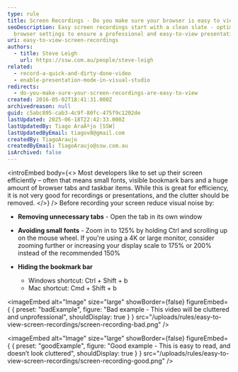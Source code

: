 ```yaml
---
type: rule
title: Screen Recordings - Do you make sure your browser is easy to view?
seoDescription: Easy screen recordings start with a clean slate - optimize your
  browser settings to ensure a professional and easy-to-view presentation.
uri: easy-to-view-screen-recordings
authors:
  - title: Steve Leigh
    url: https://ssw.com.au/people/steve-leigh
related:
  - record-a-quick-and-dirty-done-video
  - enable-presentation-mode-in-visual-studio
redirects:
  - do-you-make-sure-your-screen-recordings-are-easy-to-view
created: 2016-05-02T18:41:31.000Z
archivedreason: null
guid: c5abc895-cab3-4c9f-80fc-475f9c1202de
lastUpdated: 2025-06-18T22:42:33.000Z
lastUpdatedBy: Tiago AraÃºjo [SSW]
lastUpdatedByEmail: tiagov8@gmail.com
createdBy: TiagoAraujo
createdByEmail: TiagoAraujo@ssw.com.au
isArchived: false
---
```


<introEmbed
  body={<>
Most developers like to set up their screen efficiently – often that means small fonts, visible bookmark bars and a huge amount of browser tabs and taskbar items. While this is great for efficiency, it is not very good for recordings or presentations, and the clutter should be removed.
  </>}
/>
Before recording your screen reduce visual noise by:

* **Removing unnecessary tabs** - Open the tab in its own window
* **Avoiding small fonts** - Zoom in to 125% by holding Ctrl and scrolling up on the mouse wheel. If you're using a 4K or large monitor, consider zooming further or increasing your display scale to 175% or 200% instead of the recommended 150%
* **Hiding the bookmark bar**

  * Windows shortcut: Ctrl + Shift + b
  * Mac shortcut: Cmd + Shift + b

<imageEmbed
  alt="Image"
  size="large"
  showBorder={false}
  figureEmbed={ {
    preset: "badExample",
    figure: "Bad example - This video will be cluttered and unprofessional",
    shouldDisplay: true
  } }
  src="/uploads/rules/easy-to-view-screen-recordings/screen-recording-bad.png"
/>

<imageEmbed
  alt="Image"
  size="large"
  showBorder={false}
  figureEmbed={ {
    preset: "goodExample",
    figure: "Good example - This is easy to read, and doesn’t look cluttered",
    shouldDisplay: true
  } }
  src="/uploads/rules/easy-to-view-screen-recordings/screen-recording-good.png"
/>
